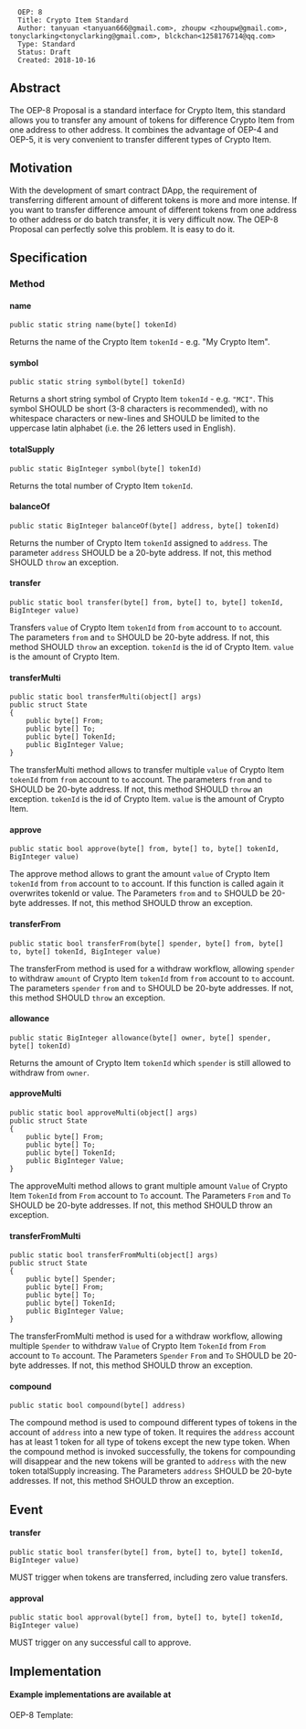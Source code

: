 <pre>
  OEP: 8
  Title: Crypto Item Standard
  Author: tanyuan <tanyuan666@gmail.com>, zhoupw <zhoupw@gmail.com>, tonyclarking<tonyclarking@gmail.com>, blckchan<1258176714@qq.com>
  Type: Standard
  Status: Draft
  Created: 2018-10-16
</pre>

==Abstract==
The OEP-8 Proposal is a standard interface for Crypto Item, this standard allows you to transfer any amount of tokens for difference Crypto Item from one address to other address.
It combines the advantage of OEP-4 and OEP-5, it is very convenient to transfer different types of Crypto Item.

==Motivation==
With the development of smart contract DApp, the requirement of transferring different amount of different tokens is more and more intense. If you want to transfer difference amount of different tokens from one address to other address or do batch transfer, it is very difficult now.
The OEP-8 Proposal can perfectly solve this problem. It is easy to do it.

==Specification==
===Method===
====name====
<pre>
public static string name(byte[] tokenId)
</pre>
Returns the name of the Crypto Item <code>tokenId</code> - e.g. "My Crypto Item".

====symbol====
<pre>
public static string symbol(byte[] tokenId)
</pre>
Returns a short string symbol of Crypto Item <code>tokenId</code> - e.g. <code>"MCI"</code>.
This symbol SHOULD be short (3-8 characters is recommended), with no whitespace characters or new-lines and SHOULD be limited to the uppercase latin alphabet (i.e. the 26 letters used in English).

====totalSupply====
<pre>
public static BigInteger symbol(byte[] tokenId)
</pre>
Returns the total number of Crypto Item <code>tokenId</code>.

====balanceOf====
<pre>
public static BigInteger balanceOf(byte[] address, byte[] tokenId)
</pre>
Returns the number of Crypto Item <code>tokenId</code> assigned to <code>address</code>.
The parameter <code>address</code> SHOULD be a 20-byte address. If not, this method SHOULD <code>throw</code> an exception.

====transfer====
<pre>
public static bool transfer(byte[] from, byte[] to, byte[] tokenId, BigInteger value)
</pre>
Transfers <code>value</code> of Crypto Item <code>tokenId</code> from <code>from</code> account to <code>to</code> account.
The parameters <code>from</code> and <code>to</code> SHOULD be 20-byte address. If not, this method SHOULD <code>throw</code> an exception.
<code>tokenId</code> is the id of Crypto Item. <code>value</code> is the amount of Crypto Item.

====transferMulti====
<pre>
public static bool transferMulti(object[] args)
public struct State
{
    public byte[] From;
    public byte[] To;
    public byte[] TokenId;
    public BigInteger Value;
}
</pre>
The transferMulti method allows to transfer multiple <code>value</code> of Crypto Item <code>tokenId</code> from <code>from</code> account to <code>to</code> account.
The parameters <code>from</code> and <code>to</code> SHOULD be 20-byte address. If not, this method SHOULD <code>throw</code> an exception.
<code>tokenId</code> is the id of Crypto Item. <code>value</code> is the amount of Crypto Item.

====approve====
<pre>
public static bool approve(byte[] from, byte[] to, byte[] tokenId, BigInteger value)
</pre>
The approve method allows to grant the amount <code>value</code> of Crypto Item <code>tokenId</code> from <code>from</code> account to <code>to</code> account.
If this function is called again it overwrites tokenId or value.
The Parameters <code>from</code> and <code>to</code> SHOULD be 20-byte addresses. If not, this method SHOULD throw an exception.

====transferFrom====
<pre>
public static bool transferFrom(byte[] spender, byte[] from, byte[] to, byte[] tokenId, BigInteger value)
</pre>
The transferFrom method is used for a withdraw workflow, allowing <code>spender</code> to withdraw <code>amount</code> of Crypto Item <code>tokenId</code>  from <code>from</code> account to <code>to</code> account.
The parameters <code>spender</code> <code>from</code> and <code>to</code> SHOULD be 20-byte addresses. If not, this method SHOULD <code>throw</code> an exception.

====allowance====
<pre>
public static BigInteger allowance(byte[] owner, byte[] spender, byte[] tokenId)
</pre>
Returns the amount of Crypto Item <code>tokenId</code> which <code>spender</code> is still allowed to withdraw from <code>owner</code>.

====approveMulti====
<pre>
public static bool approveMulti(object[] args)
public struct State
{
    public byte[] From;
    public byte[] To;
    public byte[] TokenId;
    public BigInteger Value;
}
</pre>

The approveMulti method allows to grant multiple amount <code>Value</code> of Crypto Item <code>TokenId</code> from <code>From</code> account to <code>To</code> account.
The Parameters <code>From</code> and <code>To</code> SHOULD be 20-byte addresses. If not, this method SHOULD throw an exception.

====transferFromMulti====
<pre>
public static bool transferFromMulti(object[] args)
public struct State
{
    public byte[] Spender;
    public byte[] From;
    public byte[] To;
    public byte[] TokenId;
    public BigInteger Value;
}
</pre>
The transferFromMulti method is used for a withdraw workflow, allowing multiple <code>Spender</code> to withdraw <code>Value</code> of Crypto Item <code>TokenId</code>  from <code>From</code> account to <code>To</code> account.
The Parameters <code>Spender</code> <code>From</code> and <code>To</code> SHOULD be 20-byte addresses. If not, this method SHOULD throw an exception.

====compound====
<pre>
public static bool compound(byte[] address)

</pre>
The compound method is used to compound different types of tokens in the account of <code>address</code> into a new type of token. It requires the <code>address</code> account has at least 1 token for all type of tokens except the new type token. When the compound method is invoked successfully, the tokens for compounding will disappear and the new tokens will be granted to <code>address</code> with the new token totalSupply increasing.
The Parameters <code>address</code> SHOULD be 20-byte addresses. If not, this method SHOULD throw an exception.

==Event==
====transfer====
<pre>
public static bool transfer(byte[] from, byte[] to, byte[] tokenId, BigInteger value)
</pre>
MUST trigger when tokens are transferred, including zero value transfers.

====approval====
<pre>
public static bool approval(byte[] from, byte[] to, byte[] tokenId, BigInteger value)
</pre>
MUST trigger on any successful call to approve.

==Implementation==
====Example implementations are available at====
OEP-8 Template:

